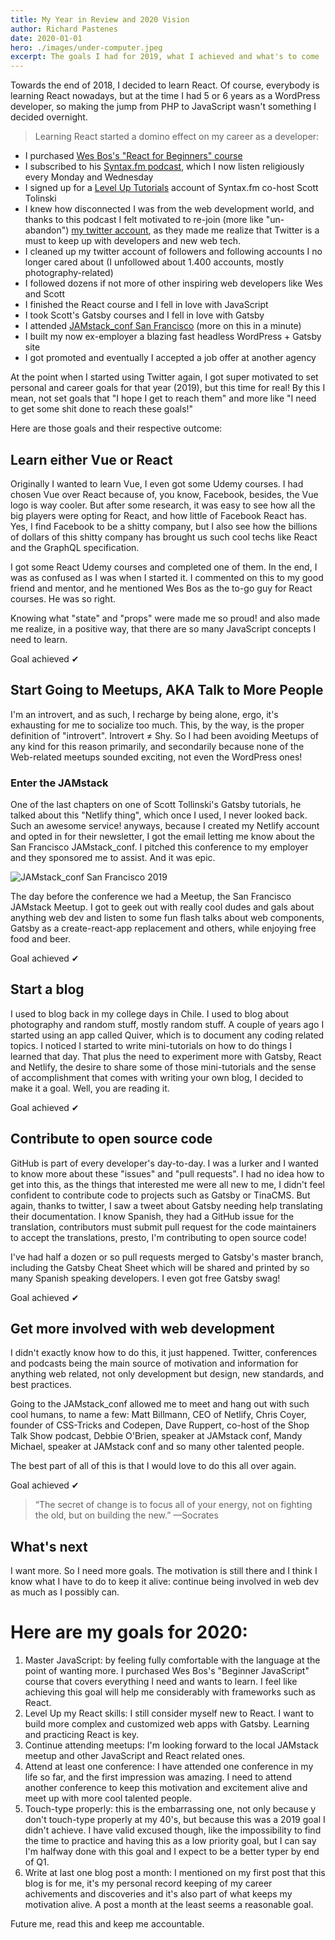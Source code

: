 ```yaml
---
title: My Year in Review and 2020 Vision
author: Richard Pastenes
date: 2020-01-01
hero: ./images/under-computer.jpeg
excerpt: The goals I had for 2019, what I achieved and what's to come
---
```


Towards the end of 2018, I decided to learn React. Of course, everybody is learning React nowadays, but at the time I had 5 or 6 years as a WordPress developer, so making the jump from PHP to JavaScript wasn't something I decided overnight.

> Learning React started a domino effect on my career as a developer:

* I purchased [Wes Bos's  "React for Beginners" course](https://reactforbeginners.com/)
* I subscribed to his [Syntax.fm podcast](https://syntax.fm/), which I now listen religiously every Monday and Wednesday
* I signed up for a [Level Up Tutorials](https://www.leveluptutorials.com/) account of Syntax.fm co-host Scott Tolinski
* I knew how disconnected I was from the web development world, and thanks to this podcast I felt motivated to re-join (more like "un-abandon") [my twitter account](https://twitter.com/RichardPastenes), as they made me realize that Twitter is a must to keep up with developers and new web tech.
* I cleaned up my twitter account of followers and following accounts I no longer cared about (I unfollowed about 1.400 accounts, mostly photography-related)
* I followed dozens if not more of other inspiring web developers like Wes and Scott
* I finished the React course and I fell in love with JavaScript
* I took Scott's Gatsby courses and I fell in love with Gatsby
* I attended [JAMstack_conf San Francisco](https://jamstackconf.com/) (more on this in a minute)
* I built my now ex-employer a blazing fast headless WordPress + Gatsby site
* I got promoted and eventually I accepted a job offer at another agency

At the point when I started using Twitter again, I got super motivated to set personal and career goals for that year (2019), but this time for real! By this I mean, not set goals that "I hope I get to reach them" and more like "I need to get some shit done to reach these goals!"

Here are those goals and their respective outcome:

## Learn either Vue or React

Originally I wanted to learn Vue, I even got some Udemy courses. I had chosen Vue over React because of, you know, Facebook, besides, the Vue logo is way cooler. But after some research, it was easy to see how all the big players were opting for React, and how little of Facebook React has. Yes, I find Facebook to be a shitty company, but I also see how the billions of dollars of this shitty company has brought us such cool techs like React and the GraphQL specification.

I got some React Udemy courses and completed one of them. In the end, I was as confused as I was when I started it. I commented on this to my good friend and mentor, and he mentioned Wes Bos as the to-go guy for React courses. He was so right.

Knowing what "state" and "props" were made me so proud! and also made me realize, in a positive way, that there are so many JavaScript concepts I need to learn.

Goal achieved ✔

## Start Going to Meetups, AKA Talk to More People

I'm an introvert, and as such, I recharge by being alone, ergo, it's exhausting for me to socialize too much. This, by the way, is the proper definition of  "introvert". Introvert  ≠ Shy. So I had been avoiding Meetups of any kind for this reason primarily, and secondarily because none of the Web-related meetups sounded exciting, not even the WordPress ones!

### Enter the JAMstack

One of the last chapters on one of Scott Tollinski's Gatsby tutorials, he talked about this "Netlify thing", which once I used, I never looked back. Such an awesome service! anyways, because I created my Netlify account and opted in for their newsletter, I got the email letting me know about the San Francisco JAMstack_conf. I pitched this conference to my employer and they sponsored me to assist. And it was epic.

<div className="Image__Small">
    <img
        src="./images/JAMstack_conf.jpg"
        title="JAMstack_conf San Francisco 2019"
        alt="JAMstack_conf San Francisco 2019"
    />
</div>

The day before the conference we had a Meetup, the San Francisco JAMstack Meetup. I got to geek out with really cool dudes and gals about anything web dev and listen to some fun flash talks about web components, Gatsby as a create-react-app replacement and others, while enjoying free food and beer.

Goal achieved ✔

## Start a blog

I used to blog back in my college days in Chile. I used to blog about photography and random stuff, mostly random stuff. A couple of years ago I started using an app called Quiver, which is to document any coding related topics. I noticed I started to write mini-tutorials on how to do things I learned that day. That plus the need to experiment more with Gatsby,  React and Netlify, the desire to share some of those mini-tutorials and the sense of accomplishment that comes with writing your own blog, I decided to make it a goal. Well, you are reading it.


Goal achieved ✔

## Contribute to open source code

GitHub is part of every developer's day-to-day. I was a lurker and I wanted to know more about these "issues" and "pull requests". I had no idea how to get into this, as the things that interested me were all new to me, I didn't feel confident to contribute code to projects such as Gatsby or TinaCMS. But again, thanks to twitter, I saw a tweet about Gatsby needing help translating their documentation. I know Spanish, they had a GitHub issue for the translation,  contributors must submit pull request for the code maintainers to accept the translations, presto, I'm contributing to open source code!

I've had half a dozen or so pull requests merged to Gatsby's master branch, including the Gatsby Cheat Sheet which will be shared and printed by so many Spanish speaking developers. I even got free Gatsby swag!

Goal achieved ✔

## Get more involved with web development

I didn't exactly know how to do this, it just happened. Twitter, conferences and podcasts being the main source of motivation and information for anything web related, not only development but design, new standards, and best practices. 

Going to the JAMstack_conf allowed me to meet and hang out with such cool humans, to name a few: Matt Billmann, CEO of Netlify, Chris Coyer, founder of CSS-Tricks and Codepen, Dave Ruppert, co-host of the Shop Talk Show podcast, Debbie O'Brien, speaker at JAMstack conf, Mandy Michael, speaker at JAMstack conf and so many other talented people.

The best part of all of this is that I would love to do this all over again.

Goal achieved ✔

> “The secret of change is to focus all of your energy, not on fighting the old, but on building the new.” —Socrates

## What's next

I want more. So I need more goals. The motivation is still there and I think I know what I have to do to keep it alive: continue being involved in web dev as much as I possibly can.

# Here are my goals for 2020:
1. Master JavaScript: by feeling fully comfortable with the language at the point of wanting more. I purchased Wes Bos's "Beginner JavaScript" course that covers everything I need and wants to learn. I feel like achieving this goal will help me considerably with frameworks such as React. 
2. Level Up my React skills: I still consider myself new to React. I want to build more complex and customized web apps with Gatsby. Learning and practicing React is key.
3. Continue attending meetups: I'm looking forward to the local JAMstack meetup and other JavaScript and React related ones.
4. Attend at least one conference: I have attended one conference in my life so far, and the first impression was amazing. I need to attend another conference to keep this motivation and excitement alive and meet up with more cool talented people.
5. Touch-type properly: this is the embarrassing one, not only because y don't touch-type properly at my 40's, but because this was a 2019 goal I didn't achieve. I have valid excused though, like the impossibility to find the time to practice and having this as a low priority goal, but I can say I'm halfway done with this goal and I expect to be a better typer by end of Q1.
6. Write at last one blog post a month: I mentioned on my first post that this blog is for me, it's my personal record keeping of my career achivements and discoveries and it's also part of what keeps my motivation alive. A post a month at the least seems a reasonable goal.

Future me, read this and keep me accountable.





